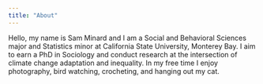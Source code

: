 ```yaml
---
title: "About"
---
```


Hello, my name is Sam Minard and I am a Social and Behavioral Sciences major and Statistics minor at California State University, Monterey Bay. I aim to earn a PhD in Sociology and conduct research at the intersection of climate change adaptation and inequality. In my free time I enjoy photography, bird watching, crocheting, and hanging out my cat.
